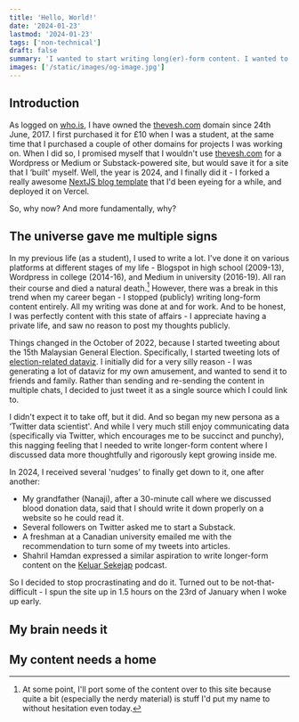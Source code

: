 ```yaml
---
title: 'Hello, World!'
date: '2024-01-23'
lastmod: '2024-01-23'
tags: ['non-technical']
draft: false
summary: 'I wanted to start writing long(er)-form content. I wanted to dabble in frontend development. I needed a place to consolidate and organise my writings. Deploying my own blog-cum-site seemed like a good way to do all three.'
images: ['/static/images/og-image.jpg']
---
```


## Introduction

As logged on [who.is](https://who.is/whois/thevesh.com), I have owned the [thevesh.com](#) domain since 24th June, 2017. I first purchased it for £10 when I was a student, at the same time that I purchased a couple of other domains for projects I was working on. When I did so, I promised myself that I wouldn't use [thevesh.com](#) for a Wordpress or Medium or Substack-powered site, but would save it for a site that I ‘built' myself. Well, the year is 2024, and I finally did it - I forked a really awesome [NextJS blog template](https://github.com/timlrx/tailwind-nextjs-starter-blog) that I'd been eyeing for a while, and deployed it on Vercel.

So, why now? And more fundamentally, why?

<TOCInline toc={props.toc} exclude="Introduction" />

## The universe gave me multiple signs

In my previous life (as a student), I used to write a lot. I've done it on various platforms at different stages of my life - Blogspot in high school (2009-13), Wordpress in college (2014-16), and Medium in university (2016-19). All ran their course and died a natural death.[^1] However, there was a break in this trend when my career began - I stopped (publicly) writing long-form content entirely. All my writing was done at and for work. And to be honest, I was perfectly content with this state of affairs - I appreciate having a private life, and saw no reason to post my thoughts publicly.

Things changed in the October of 2022, because I started tweeting about the 15th Malaysian General Election. Specifically, I started tweeting lots of [election-related dataviz](https://twitter.com/Thevesh/status/1585248940425105409). I initially did for a very silly reason - I was generating a lot of dataviz for my own amusement, and wanted to send it to friends and family. Rather than sending and re-sending the content in multiple chats, I decided to just tweet it as a single source which I could link to.

I didn't expect it to take off, but it did. And so began my new persona as a ‘Twitter data scientist'. And while I very much still enjoy communicating data (specifically via Twitter, which encourages me to be succinct and punchy), this nagging feeling that I needed to write longer-form content where I discussed data more thoughtfully and rigorously kept growing inside me.

In 2024, I received several 'nudges' to finally get down to it, one after another:
- My grandfather (Nanaji), after a 30-minute call where we discussed blood donation data, said that I should write it down properly on a website so he could read it.
- Several followers on Twitter asked me to start a Substack.
- A freshman at a Canadian university emailed me with the recommendation to turn some of my tweets into articles.
- Shahril Hamdan expressed a similar aspiration to write longer-form content on the [Keluar Sekejap](https://www.youtube.com/@keluarsekejap) podcast.

So I decided to stop procrastinating and do it. Turned out to be not-that-difficult - I spun the site up in 1.5 hours on the 23rd of January when I woke up early.

## My brain needs it

## My content needs a home


[^1]: At some point, I'll port some of the content over to this site because quite a bit (especially the nerdy material) is stuff I'd put my name to without hesitation even today.